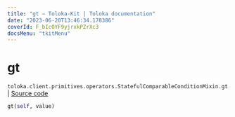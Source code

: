 ```yaml
---
title: "gt — Toloka-Kit | Toloka documentation"
date: "2023-06-20T13:46:34.178386"
coverId: F_bIcOYF9yjrxkPZrXc3
docsMenu: "tkitMenu"
---
```


# gt

`toloka.client.primitives.operators.StatefulComparableConditionMixin.gt` | [Source code](https://github.com/Toloka/toloka-kit/blob/v1.2.0/src/client/primitives/operators.py#L191)

```python
gt(self, value)
```